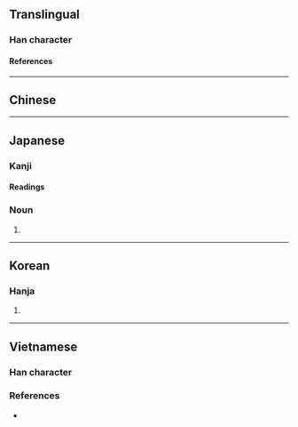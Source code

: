 {{also|函}}
{{character info}}
==Translingual==

===Han character===
{{Han char|rn=17|rad=凵|as=07|sn=9|four=|canj=UNRE|ids=⿶凵亟}}

====References====
{{Han ref|kx=0135.170|dkj=01830|dj=0303.130|hdz=10309.120|uh=51FE}}

----

==Chinese==
{{zh-see|函|v}}

----

==Japanese==

===Kanji===
{{ja-kanji|grade=|rs=凵07}}

====Readings====
{{ja-readings
|on=かん
|kun=はこ-, い-れる
}}

===Noun===
{{ja-noun|はこ}}

# {{alternative form of|ja|箱}}

----

==Korean==

===Hanja===
{{ko-hanja|함}}

# {{rfdef|ko|sort=凵07}}

----

==Vietnamese==

===Han character===
{{vi-readings|hv=hàm|sort=凵07}}

===References===
* {{R:WinVNKey:Lê Sơn Thanh}}